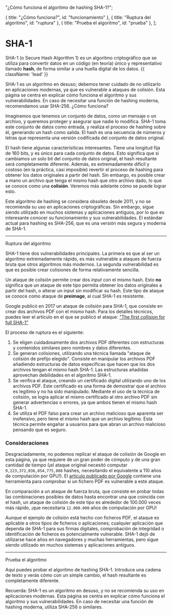 
  "¿Cómo funciona el algoritmo de hashing SHA-1?";

  { title: "¿Cómo funciona?", id: "funcionamiento" },
  { title: "Ruptura del algoritmo", id: "ruptura" },
  { title: "Prueba el algoritmo", id: "prueba" },
];

# SHA-1
SHA-1 (o Secure Hash Algorithm 1) es un algoritmo criptográfico que se utiliza para
convertir datos en un código (en teoría) único y representativo llamado **hash**, de forma
similar a una huella digital de los datos. {{ className: 'lead' }}

<Note>
  SHA-1 es un algoritmo en desuso; debemos tener cuidado de no utilizarlo en aplicaciones
  modernas, ya que es vulnerable a ataques de colisión. Esta página se centra en explicar
  cómo funciona el algoritmo y sus vulnerabilidades. En caso de necesitar una función de
  hashing moderna, recomendamos usar SHA-256.
</Note>

<Heading level={2} id="funcionamiento">
  ¿Cómo funciona?
</Heading>

Imaginemos que tenemos un conjunto de datos, como un mensaje o un archivo, y queremos
proteger y asegurar que nadie lo modifica. SHA-1 toma este conjunto de datos como entrada,
y realiza el proceso de hashing sobre él, generando un hash como salida. El hash es una
secuencia de números y letras que representa una versión codificada del conjunto de datos
original.

<HashingExampleImages index={0} />

El hash tiene algunas caracterísiticas interesantes. Tiene una longitud fija de 160 bits,
y es único para cada conjunto de datos. Esto significa que si cambiamos un solo bit del
conjunto de datos original, el hash resultante será completamente diferente. Además, es
extremadamente difícil y costoso (en la práctica, casi imposible) revertir el proceso de
hashing para obtener los datos originales a partir del hash. Sin embargo, es posible
crear a mano un archivo que tenga el mismo hash que otro archivo dado, lo que se conoce
como una **colisión**. Veremos más adelante cómo se puede lograr esto.

Este algoritmo de hashing se considera obsoleto desde 2011, y no se recomienda su uso
en aplicaciones criptográficas. Sin embargo, sigue siendo utilizado en muchos sistemas
y aplicaciones antiguos, por lo que es interesante conocer su funcionamiento y sus
vulnerabilidades. El estándar actual para hashing es SHA-256, que es una versión más
segura y moderna de SHA-1.

---

<Heading level={2} id="ruptura">
  Ruptura del algoritmo
</Heading>

SHA-1 tiene dos vulnerabilidades principales. La primera es que al ser un algoritmo
extremadamente rápido, es más vulnerable a ataques de fuerza bruta que otros algoritmos
más modernos. La segunda vulnerabilidad es que es posible crear colisiones de forma
relativamente sencilla.

Un ataque de colisión permite crear dos _input_ con el mismo hash. Esto **no** significa
que un ataque de este tipo permita obtener los datos originales a partir del hash, o
alterar un input sin modificar su hash. Este tipo de ataque se conoce como ataque de
**preimage**, al cual SHA-1 es resistente.

Google publicó en 2017 un ataque de colisión para SHA-1, que consiste en crear dos
archivos PDF con el mismo hash. Para los detalles técnicos, puedes leer el artículo en
el que se publicó el ataque: 
<a href="https://shattered.io/static/shattered.pdf" target="_blank">"The first collision for full SHA-1"</a>

El proceso de ruptura es el siguiente:

1. Se eligen cuidadosamente dos archivos PDF diferentes con estructuras y contenidos
similares pero nombres y datos diferentes.
2. Se generan colisiones, utilizando una técnica llamada "ataque de colisión de prefijo
elegido". Consiste en manipular los archivos PDF añadiendo estructuras de datos
específicas que hacen que los dos archivos tengan el mismo hash SHA-1. Las estructuras
añadidas aprovechan debilidades en el algoritmo SHA-1.
3. Se verifica el ataque, creando un certificado digital utilizando uno de los archivos
PDF. Este certificado es una forma de demostrar que el archivo es legítimo y no ha sido
manipulado. Mediante el uso de la técnica de colisión, se logra aplicar el mismo
certificado al otro archivo PDF sin generar advertencias o errores, ya que ambos tienen
el mismo hash SHA-1.
4. Se utiliza el PDF falso para crear un archivo malicioso que aparenta ser inofensivo,
pero tiene el mismo hash que un archivo legítimo. Esta técnica permite engañar a usuarios
para que abran un archivo malicioso pensando que es seguro.

### Consideraciones
Desgraciadamente, no podemos replicar el ataque de colisión de Google en esta página, ya
que requiere de un gran poder de cómputo y de una gran cantidad de tiempo (¡el ataque
original necesitó computar `9,223,372,036,854,775,808` hashes, necesitando el equivalente
a 110 años de computación por GPU!). El [artículo publicado por Google](https://shattered.io/)
contiene una herramienta para comprobar si un fichero PDF es vulnerable a este ataque.

En comparación a un ataque de fuerza bruta, que consiste en probar todas las combinaciones
posibles de datos hasta encontrar una que coincida con el hash, un ataque de colisión
de este tipo es alrededor de 100.000 veces más rápido, ¡que necesitaría `12.000.000` años
de computación por GPU!

Aunque el ejemplo de colisión está hecho con ficheros PDF, el ataque es aplicable a otros
tipos de ficheros o aplicaciones; cualquier aplicación que dependa de SHA-1 para sus
firmas digitales, comprobación de integridad o identificación de ficheros es
potencialmente vulnerable. SHA-1 dejó de utilizarse hace años en navegadores y muchas
herramientas, pero sigue siendo utilizado en muchos sistemas y aplicaciones antiguos.

---

<Heading level={2} id="prueba">
  Prueba el algoritmo
</Heading>

Aquí puedes probar el algoritmo de hashing SHA-1. Introduce una cadena de texto y verás
cómo con un simple cambio, el hash resultante es completamente diferente.

Recuerda: SHA-1 es un algoritmo en desuso, y no se recomienda su uso en aplicaciones
modernas. Esta página se centra en explicar cómo funciona el algoritmo y sus
vulnerabilidades. En caso de necesitar una función de hashing moderna, utiliza SHA-256 o
similares.

<HashComparer />
